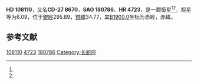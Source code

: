 {{Starbox begin
| name = HD 108110
}}
{{Starbox observe
| epoch = [[J2000.0|J2000.0]]
| constell = {{星座名待查}}<ref name=SIMBAD>{{cite web
 | url=http://simbad.u-strasbg.fr/simbad/sim-id?Ident=HR+4723
 | title =Pulsating variable Star
 | publisher=Centre de Données astronomiques de Strasbourg
 | work=SIMBAD
 | accessdate=2012-07-13}}</ref><ref name=DATA>{{cite web
 | url=http://vizier.u-strasbg.fr/viz-bin/VizieR-5?-out.add=.&-source=5050&-corr=PK=HR&-out.max=9999&HR=4723
 | title=VizieR Detailed Page
 | accessdate=2012-07-13
 | archive-date=2016-03-05
 | archive-url=https://web.archive.org/web/20160305051414/http://vizier.u-strasbg.fr/viz-bin/VizieR-5?-out.add=.&-source=5050&-corr=PK=HR&-out.max=9999&HR=4723
 | dead-url=no
 }}</ref>
| 星官 = 
| ra = {{RA|12|25|18.4}}<ref name=SIMBAD /><ref name=DATA />
| dec = {{DEC|-27|44|57}}<ref name=SIMBAD /><ref name=DATA />
| appmag_v = 6.09<ref name=SIMBAD /><ref name=DATA />
}}
{{Starbox character
| class = K1III<ref name=SIMBAD /><ref name=DATA />
| b-v = 1.27<ref name=SIMBAD /><ref name=DATA />
| u-b = <ref name=SIMBAD /><ref name=DATA />
| r-i = <ref name=SIMBAD /><ref name=DATA />
| variable = 
}}
{{Starbox astrometry
| radial_v = 
| prop_mo_ra = 10
| parallax = 
| p_error = 
}}
{{Starbox catalog
| names =CD-27 8670，[[SAO星表|SAO]] 180786，[[HD星表|HD]] 108110，[[HR星表|HR]] 4723}}
{{Starbox reference |Simbad=HR+4723}}
{{Starbox end}}

'''HD 108110'''，又名'''CD-27 8670'''，'''SAO 180786'''、'''HR 4723'''，是一颗恒星<ref name=SIMBAD /><ref name=DATA />，视星等为6.09，位于[[銀道座標系|銀經]]295.89，[[銀道座標系|銀緯]]34.77，其[[B1900.0|B1900.0]]坐标为赤經{{RA|12|20|4.1}}，赤緯{{DEC|-27|34.77|42}}。

== 参考文献 ==
{{reflist}}

{{star-stub}}

[[Category:HD和HDE天體|108110]]
[[Category:HR天體|4723]]
[[Category:SAO天體|180786]]
[[Category:长蛇座|Category:长蛇座]]